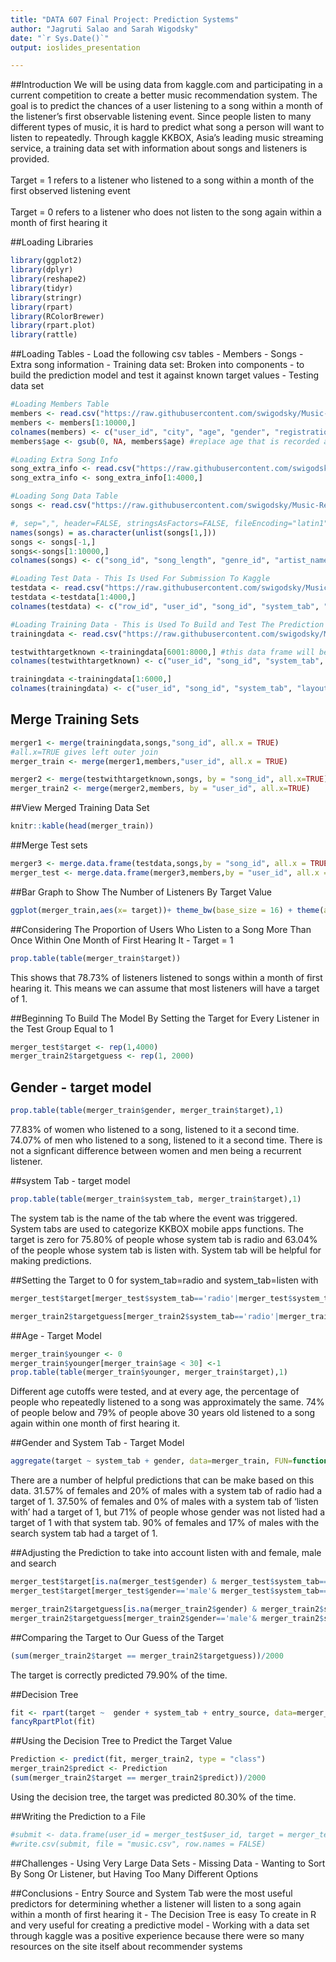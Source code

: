 ---
title: "DATA 607 Final Project: Prediction Systems"
author: "Jagruti Salao and Sarah Wigodsky"
date: "`r Sys.Date()`"
output: ioslides_presentation

---
##Introduction
We will be using data from kaggle.com and participating in a current competition to create a better music recommendation system. The goal is to predict the chances of a user listening to a song within a month of the listener's first observable listening event.  Since people listen to many different types of music, it is hard to predict what song a person will want to listen to repeatedly.  Through kaggle KKBOX, Asia's leading music streaming service, a training data set with information about songs and listeners is provided. \n\
\n\
Target = 1 refers to a listener who listened to a song within a month of the first observed listening event \n\
\n\
Target = 0 refers to a listener who does not listen to the song again within a month of first hearing it

##Loading Libraries 
```{r,echo = TRUE, message = FALSE, warning=FALSE}
library(ggplot2)
library(dplyr)
library(reshape2)
library(tidyr)
library(stringr)
library(rpart)
library(RColorBrewer)
library(rpart.plot)
library(rattle)
```


##Loading Tables
- Load the following csv tables
- Members
- Songs
- Extra song information
- Training data set: Broken into components - to build the prediction model and test it against known target values
- Testing data set

```{r ,echo = FALSE}
#Loading Members Table
members <- read.csv("https://raw.githubusercontent.com/swigodsky/Music-Recommender-System/master/members.csv", stringsAsFactors = FALSE)
members <- members[1:10000,]
colnames(members) <- c("user_id", "city", "age", "gender", "registration_method", "registration_time", "expiration_date")
members$age <- gsub(0, NA, members$age) #replace age that is recorded as zero with NA
```


```{r,echo = FALSE}
#Loading Extra Song Info 
song_extra_info <- read.csv("https://raw.githubusercontent.com/swigodsky/Music-Recommender-System/master/song_extra_infob.csv",header=TRUE, stringsAsFactors=FALSE)
song_extra_info <- song_extra_info[1:4000,]
```


```{r,echo = FALSE}
#Loading Song Data Table
songs <- read.csv("https://raw.githubusercontent.com/swigodsky/Music-Recommender-System/master/songsd.csv", header=FALSE, stringsAsFactors = FALSE)

#, sep=",", header=FALSE, stringsAsFactors=FALSE, fileEncoding="latin1")
names(songs) = as.character(unlist(songs[1,]))
songs <- songs[-1,]
songs<-songs[1:10000,]
colnames(songs) <- c("song_id", "song_length", "genre_id", "artist_name", "composer", "lyricist", "language")
```


```{r,echo = FALSE}
#Loading Test Data - This Is Used For Submission To Kaggle
testdata <- read.csv("https://raw.githubusercontent.com/swigodsky/Music-Recommender-System/master/test.csv", stringsAsFactors = FALSE)
testdata <-testdata[1:4000,]
colnames(testdata) <- c("row_id", "user_id", "song_id", "system_tab", "layout_seen", "entry_source")
```

```{r,echo = FALSE}
#Loading Training Data - This is Used To Build and Test The Prediction Model
trainingdata <- read.csv("https://raw.githubusercontent.com/swigodsky/Music-Recommender-System/master/trainb.csv", stringsAsFactors = FALSE)

testwithtargetknown <-trainingdata[6001:8000,] #this data frame will be used to test our model
colnames(testwithtargetknown) <- c("user_id", "song_id", "system_tab", "layout_seen", "entry_source", "target")

trainingdata <-trainingdata[1:6000,]
colnames(trainingdata) <- c("user_id", "song_id", "system_tab", "layout_seen", "entry_source", "target")
```

## Merge Training Sets
```{r,echo = TRUE}
merger1 <- merge(trainingdata,songs,"song_id", all.x = TRUE)  
#all.x=TRUE gives left outer join
merger_train <- merge(merger1,members,"user_id", all.x = TRUE)

merger2 <- merge(testwithtargetknown,songs, by = "song_id", all.x=TRUE)  
merger_train2 <- merge(merger2,members, by = "user_id", all.x=TRUE)
```


##View Merged Training Data Set
```{r viewdata, echo=TRUE}
knitr::kable(head(merger_train))
```

##Merge Test sets
```{r,echo = TRUE}
merger3 <- merge.data.frame(testdata,songs,by = "song_id", all.x = TRUE)
merger_test <- merge.data.frame(merger3,members,by = "user_id", all.x = TRUE)
```

##Bar Graph to Show The Number of Listeners By Target Value
```{r,echo = TRUE}
ggplot(merger_train,aes(x= target))+ theme_bw(base_size = 16) + theme(axis.text.x=element_text(angle=90,hjust=1)) + geom_bar(colour = "purple")
```


##Considering The Proportion of Users Who Listen to a Song More Than Once Within One Month of First Hearing It - Target = 1
```{r,eval=TRUE, echo = TRUE}
prop.table(table(merger_train$target))
```

This shows that 78.73% of listeners listened to songs within a month of first hearing it.  This means we can assume that most listeners will have a target of 1.  

##Beginning To Build The Model By Setting the Target for Every Listener in the Test Group Equal to 1
```{r,echo = TRUE}
merger_test$target <- rep(1,4000)
merger_train2$targetguess <- rep(1, 2000)
```

## Gender - target model
```{r,echo = TRUE}
prop.table(table(merger_train$gender, merger_train$target),1)
```

77.83% of women who listened to a song, listened to it a second time.  74.07% of men who listened to a song, listened to it a second time.  There is not a signficant difference between women and men being a recurrent listener.

##system Tab - target model
```{r,echo = TRUE}
prop.table(table(merger_train$system_tab, merger_train$target),1)
```
The system tab is the name of the tab where the event was triggered. System tabs are used to categorize KKBOX mobile apps functions. The target is zero for 75.80% of people whose system tab is radio and 63.04% of the people whose system tab is listen with.  System tab will be helpful for making predictions.

##Setting the Target to 0 for system_tab=radio and system_tab=listen with
```{r testwithsystemtab, eval=TRUE}
merger_test$target[merger_test$system_tab=='radio'|merger_test$system_tab=='listen with'] <- 0

merger_train2$targetguess[merger_train2$system_tab=='radio'|merger_train2$system_tab=='listen with'] <- 0
```

##Age - Target Model
```{r age, eval=TRUE}
merger_train$younger <- 0
merger_train$younger[merger_train$age < 30] <-1
prop.table(table(merger_train$younger, merger_train$target),1)
```
Different age cutoffs were tested, and at every age, the percentage of people who repeatedly listened to a song was approximately the same.  74% of people below and 79% of people above 30 years old listened to a song again within one month of first hearing it.

##Gender and System Tab - Target Model
```{r gendersystemtab, eval=TRUE}
aggregate(target ~ system_tab + gender, data=merger_train, FUN=function(x) {sum(x)/length(x)})
```

There are a number of helpful predictions that can be make based on this data.  31.57% of females and 20% of males with a system tab of radio had a target of 1.  37.50% of females and 0% of males with a system tab of 'listen with' had a target of 1, but 71% of people whose gender was not listed had a target of 1 with that system tab.  90% of females and 17% of males with the search system tab had a target of 1.

##Adjusting the Prediction to take into account listen with and female, male and search
```{r testgenderandsystemtab, eval=TRUE, echo=TRUE}
merger_test$target[is.na(merger_test$gender) & merger_test$system_tab=='listen with'] <- 1
merger_test$target[merger_test$gender=='male'& merger_test$system_tab=='search'] <- 0

merger_train2$targetguess[is.na(merger_train2$gender) & merger_train2$system_tab=='listen with'] <- 1
merger_train2$targetguess[merger_train2$gender=='male'& merger_train2$system_tab=='search'] <- 0
```

##Comparing the Target to Our Guess of the Target
```{r checking-guess, eval=TRUE, echo=TRUE}
(sum(merger_train2$target == merger_train2$targetguess))/2000
```

The target is correctly predicted 79.90% of the time.


##Decision Tree
```{r decisiontree, eval=TRUE, echo=TRUE}
fit <- rpart(target ~  gender + system_tab + entry_source, data=merger_train, method="class")
fancyRpartPlot(fit)
```


##Using the Decision Tree to Predict the Target Value
```{r using-decision-tree-to-predict, eval = TRUE, echo=TRUE}
Prediction <- predict(fit, merger_train2, type = "class")
merger_train2$predict <- Prediction
(sum(merger_train2$target == merger_train2$predict))/2000
```

Using the decision tree, the target was predicted 80.30% of the time.


##Writing the Prediction to a File
```{r finaldataset, eval=TRUE}
#submit <- data.frame(user_id = merger_test$user_id, target = merger_test$target)
#write.csv(submit, file = "music.csv", row.names = FALSE)
```

##Challenges
- Using Very Large Data Sets
- Missing Data
- Wanting to Sort By Song Or Listener, but Having Too Many Different Options

##Conclusions
- Entry Source and System Tab were the most useful predictors for determining whether a listener will listen to a song again within a month of first hearing it
- The Decision Tree is easy To create in R and very useful for creating a predictive model
- Working with a data set through kaggle was a positive experience because there were so many resources on the site itself about recommender systems
